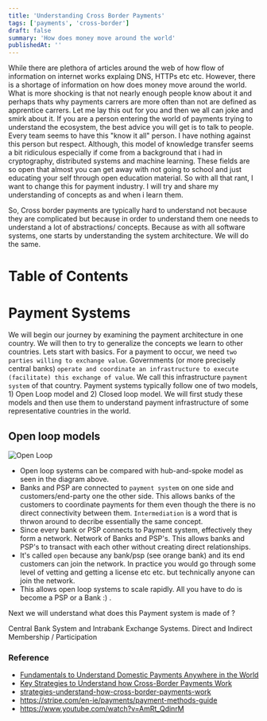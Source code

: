 ```yaml
---
title: 'Understanding Cross Border Payments'
tags: ['payments', 'cross-border']
draft: false
summary: 'How does money move around the world'
publishedAt: ''
---
```


While there are plethora of articles around the web of how flow of information on internet works explaing DNS, HTTPs etc etc. However, there is a shortage of information on how does money move around the world. What is more shocking is that not nearly enough people know about it and perhaps thats why payments carrers are more often than not are defined as apprentice carrers. Let me lay this out for you and then we all can joke and smirk about it. If you are a person entering the world of payments trying to understand the ecosystem, the best advice you will get is to talk to people. Every team seems to have this "know it all" person. I have nothing against this person but respect. Although, this model of knowledge transfer seems a bit ridiculous especially if come from a background that i had in cryptography, distributed systems and machine learning. These fields are so open that almost you can get away with not going to school and just educating your self through open education material. So with all that rant, I want to change this for payment industry. I will try and share my understanding of concepts as and when i learn them.

So, Cross border payments are typically hard to understand not because they are complicated but because in order to understand them one needs to understand a lot of abstractions/ concepts. Because as with all software systems, one starts by understanding the system architecture. We will do the same.

# Table of Contents

# Payment Systems

We will begin our journey by examining the payment architecture in one country. We will then to try to generalize the concepts we learn to other countries. Lets start with basics. For a payment to occur, we need `two parties willing to exchange value`. Governments (or more precisely central banks) `operate and coordinate an infrastructure to execute (facilitate) this exchange of value`. We call this infrastructure `payment system` of that country. Payment systems typically follow one of two models, 1) Open Loop model and 2) Closed loop model. We will first study these models and then use them to understand payment infrastructure of some representative countries in the world.

## Open loop models

![Open Loop](/post-assets/xborder/open-loop-model.png)

- Open loop systems can be compared with hub-and-spoke model as seen in the diagram above.
- Banks and PSP are connected to `payment system` on one side and customers/end-party one the other side. This allows banks of the customers to coordinate payments for them even though the there is no direct connectivity between them. `Intermediation` is a word that is thrwon around to decribe essentially the same concept.
- Since every bank or PSP connects to Payment system, effectively they form a network. Network of Banks and PSP's. This allows banks and PSP's to transact with each other without creating direct relationships.
- It's called `open` because any bank/psp (see orange bank) and its end customers can join the network. In practice you would go through some level of vetting and getting a license etc etc. but technically anyone can join the network.
- This allows open loop systems to scale rapidly. All you have to do is become a PSP or a Bank :) .

Next we will understand what does this Payment system is made of ?

Central Bank System and Intrabank Exchange Systems.
Direct and Indirect Membership / Participation

### Reference

- [Fundamentals to Understand Domestic Payments Anywhere in the World](https://www.youtube.com/watch?v=oZhGxt71HAI&t)
- [Key Strategies to Understand how Cross-Border Payments Work](https://www.youtube.com/watch?v=EEBtE7A7zKw)
- [strategies-understand-how-cross-border-payments-work](https://www.paiementor.com/4-key-strategies-understand-how-cross-border-payments-work/)
- https://stripe.com/en-ie/payments/payment-methods-guide
- https://www.youtube.com/watch?v=AmRt_QdinrM
